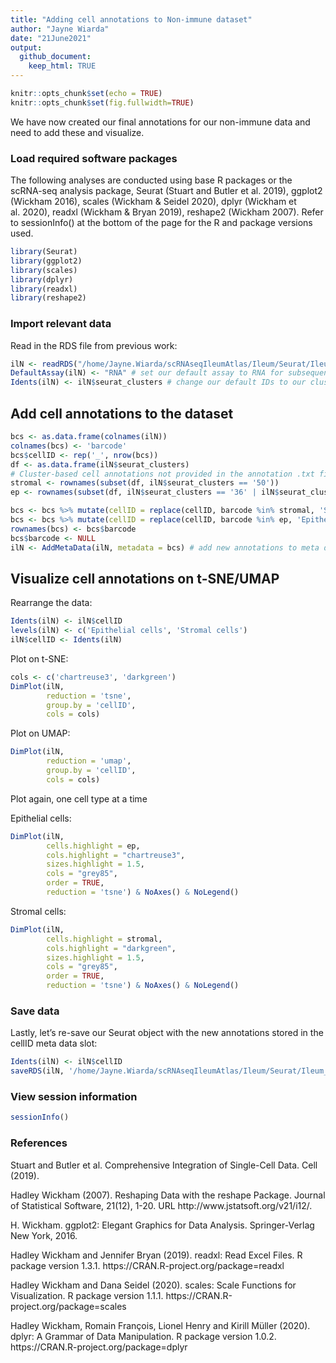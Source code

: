 ```yaml
---
title: "Adding cell annotations to Non-immune dataset"
author: "Jayne Wiarda"
date: "21June2021"
output: 
  github_document: 
    keep_html: TRUE
---
```



```r
knitr::opts_chunk$set(echo = TRUE)
knitr::opts_chunk$set(fig.fullwidth=TRUE)
```

We have now created our final annotations for our non-immune data and need to add these and visualize.

### Load required software packages

The following analyses are conducted using base R packages or the scRNA-seq analysis package, Seurat (Stuart and Butler et al. 2019), ggplot2 (Wickham 2016), scales (Wickham & Seidel 2020), dplyr (Wickham et al. 2020), readxl (Wickham & Bryan 2019), reshape2 (Wickham 2007). Refer to sessionInfo() at the bottom of the page for the R and package versions used.

```r
library(Seurat)
library(ggplot2)
library(scales)
library(dplyr)
library(readxl)
library(reshape2)
```

### Import relevant data

Read in the RDS file from previous work:

```r
ilN <- readRDS("/home/Jayne.Wiarda/scRNAseqIleumAtlas/Ileum/Seurat/Ileum_NonImmuneOnly.rds") 
DefaultAssay(ilN) <- "RNA" # set our default assay to RNA for subsequent work
Idents(ilN) <- ilN$seurat_clusters # change our default IDs to our cluster assignments
```

## Add cell annotations to the dataset

```r
bcs <- as.data.frame(colnames(ilN))
colnames(bcs) <- 'barcode'
bcs$cellID <- rep('_', nrow(bcs))
df <- as.data.frame(ilN$seurat_clusters)
# Cluster-based cell annotations not provided in the annotation .txt files:
stromal <- rownames(subset(df, ilN$seurat_clusters == '50'))
ep <- rownames(subset(df, ilN$seurat_clusters == '36' | ilN$seurat_clusters == '45'))

bcs <- bcs %>% mutate(cellID = replace(cellID, barcode %in% stromal, 'Stromal cells'))
bcs <- bcs %>% mutate(cellID = replace(cellID, barcode %in% ep, 'Epithelial cells'))
rownames(bcs) <- bcs$barcode
bcs$barcode <- NULL
ilN <- AddMetaData(ilN, metadata = bcs) # add new annotations to meta data slot
```

## Visualize cell annotations on t-SNE/UMAP

Rearrange the data:

```r
Idents(ilN) <- ilN$cellID
levels(ilN) <- c('Epithelial cells', 'Stromal cells')
ilN$cellID <- Idents(ilN)
```
                
Plot on t-SNE:

```r
cols <- c('chartreuse3', 'darkgreen')
DimPlot(ilN, 
        reduction = 'tsne',
        group.by = 'cellID',
        cols = cols)
```

Plot on UMAP:

```r
DimPlot(ilN, 
        reduction = 'umap',
        group.by = 'cellID',
        cols = cols)
```

Plot again, one cell type at a time

Epithelial cells:

```r
DimPlot(ilN, 
        cells.highlight = ep, 
        cols.highlight = "chartreuse3", 
        sizes.highlight = 1.5,
        cols = "grey85", 
        order = TRUE, 
        reduction = 'tsne') & NoAxes() & NoLegend()
```

Stromal cells:

```r
DimPlot(ilN, 
        cells.highlight = stromal, 
        cols.highlight = "darkgreen", 
        sizes.highlight = 1.5,
        cols = "grey85", 
        order = TRUE, 
        reduction = 'tsne') & NoAxes() & NoLegend()
```

### Save data

Lastly, let's re-save our Seurat object with the new annotations stored in the cellID meta data slot:

```r
Idents(ilN) <- ilN$cellID
saveRDS(ilN, '/home/Jayne.Wiarda/scRNAseqIleumAtlas/Ileum/Seurat/Ileum_NonImmuneOnly.rds')
```

### View session information

```r
sessionInfo()
```

### References
  
Stuart and Butler et al. Comprehensive Integration of Single-Cell Data. Cell (2019).

Hadley Wickham (2007). Reshaping Data with the reshape Package. Journal of Statistical
  Software, 21(12), 1-20. URL http://www.jstatsoft.org/v21/i12/.

H. Wickham. ggplot2: Elegant Graphics for Data Analysis. Springer-Verlag New York, 2016.

Hadley Wickham and Jennifer Bryan (2019). readxl: Read Excel Files. R package version 1.3.1.
  https://CRAN.R-project.org/package=readxl
  
Hadley Wickham and Dana Seidel (2020). scales: Scale Functions for Visualization. R package version 1.1.1.
  https://CRAN.R-project.org/package=scales
  
Hadley Wickham, Romain François, Lionel Henry and Kirill Müller (2020). dplyr: A Grammar of Data Manipulation.
  R package version 1.0.2. https://CRAN.R-project.org/package=dplyr
